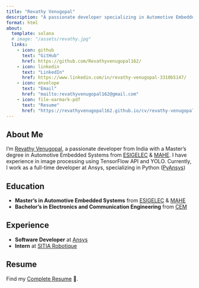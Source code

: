 ```yaml
---
title: "Revathy Venugopal"
description: "A passionate developer specializing in Automotive Embedded Systems."
format: html
about:
  template: solana
  # image: "/assets/revathy.jpg"
  links: 
    - icon: github
      text: "GitHub"
      href: https://github.com/Revathyvenugopal162/
    - icon: linkedin
      text: "LinkedIn"
      href: https://www.linkedin.com/in/revathy-venugopal-3310b5147/
    - icon: envelope
      text: "Email"
      href: "mailto:revathyvenugopal162@gmail.com"
    - icon: file-earmark-pdf
      text: "Resume"
      href: "https://revathyvenugopal162.github.io/cv/revathy-venugopal.pdf"
---
```


## About Me
I'm [Revathy Venugopal](https://www.linkedin.com/in/revathy-venugopal-3310b5147/), a passionate developer from India with a Master's degree in Automotive Embedded Systems from [ESIGELEC](https://www.esigelec.fr/fr) & [MAHE](https://manipal.edu/msis.html). I have experience in image processing using TensorFlow API and YOLO. Currently, I work as a full-time developer at Ansys, specializing in Python ([PyAnsys](https://github.com/ansys))

## Education

- **Master's in Automotive Embedded Systems** from [ESIGELEC](https://www.esigelec.fr/fr) & [MAHE](https://manipal.edu/msis.html)
- **Bachelor's in Electronics and Communication Engineering** from [CEM](https://www.cem.ac.in/)

## Experience

- **Software Developer** at [Ansys](https://www.ansys.com/)
- **Intern** at [SITIA Robotique](https://www.sitia.fr/robotique/)

## Resume

Find my [Complete Resume](https://revathyvenugopal162.github.io/cv/revathy-venugopal.pdf) 🙂.
